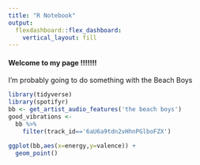 ```yaml
---
title: "R Notebook"
output: 
  flexdashboard::flex_dashboard:
    vertical_layout: fill
---
```


#### Welcome to my page !!!!!!!
I'm probably going to do something with the Beach Boys

```r
library(tidyverse)
library(spotifyr)
bb <- get_artist_audio_features('the beach boys')
good_vibrations <- 
  bb %>% 
    filter(track_id=='6aU6a9tdn2vHhnPGlboFZX')

```



```r
ggplot(bb,aes(x=energy,y=valence)) +
  geom_point()

```